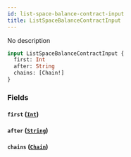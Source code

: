 ```yaml
---
id: list-space-balance-contract-input
title: ListSpaceBalanceContractInput
---
```



No description

```graphql
input ListSpaceBalanceContractInput {
  first: Int
  after: String
  chains: [Chain!]
}
```


### Fields

#### `first` ([`Int`](../../references/scalars/int))




#### `after` ([`String`](../../references/scalars/string))




#### `chains` ([`Chain`](../../references/enums/chain))






